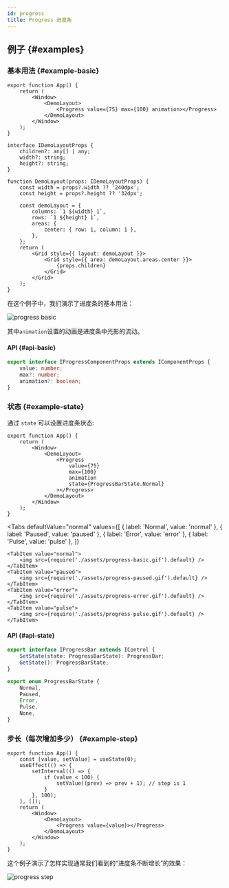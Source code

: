 ```yaml
---
id: progress
title: Progress 进度条
---
```



<!--
## 简介 {#introduction}

TODO：以后添加对进度条的整体介绍。
-->

## 例子 {#examples}

### 基本用法 {#example-basic}

```tsx
export function App() {
    return (
        <Window>
            <DemoLayout>
                <Progress value={75} max={100} animation></Progress>
            </DemoLayout>
        </Window>
    );
}

interface IDemoLayoutProps {
    children?: any[] | any;
    width?: string;
    height?: string;
}

function DemoLayout(props: IDemoLayoutProps) {
    const width = props?.width ?? '240dpx';
    const height = props?.height ?? '32dpx';

    const demoLayout = {
        columns: `1 ${width} 1`,
        rows: `1 ${height} 1`,
        areas: {
            center: { row: 1, column: 1 },
        },
    };
    return (
        <Grid style={{ layout: demoLayout }}>
            <Grid style={{ area: demoLayout.areas.center }}>
                {props.children}
            </Grid>
        </Grid>
    );
}
```

在这个例子中，我们演示了进度条的基本用法：

![progress basic](./assets/progress-basic.gif)

其中`animation`设置的动画是进度条中光影的流动。

#### API {#api-basic}

```ts
export interface IProgressComponentProps extends IComponentProps {
    value: number;
    max?: number;
    animation?: boolean;
}
```

### 状态 {#example-state}

通过 `state` 可以设置进度条状态:

```tsx {9}
export function App() {
    return (
        <Window>
            <DemoLayout>
                <Progress
                    value={75}
                    max={100}
                    animation
                    state={ProgressBarState.Normal}
                ></Progress>
            </DemoLayout>
        </Window>
    );
}
```

<Tabs
    defaultValue="normal"
    values={[
        { label: 'Normal', value: 'normal' },
        { label: 'Paused', value: 'paused' },
        { label: 'Error', value: 'error' },
        { label: 'Pulse', value: 'pulse' },
    ]}
>
    <TabItem value="normal">
        <img src={require('./assets/progress-basic.gif').default} />
    </TabItem>
    <TabItem value="paused">
        <img src={require('./assets/progress-paused.gif').default} />
    </TabItem>
    <TabItem value="error">
        <img src={require('./assets/progress-error.gif').default} />
    </TabItem>
    <TabItem value="pulse">
        <img src={require('./assets/progress-pulse.gif').default} />
    </TabItem>
</Tabs>

#### API {#api-state}

```ts
export interface IProgressBar extends IControl {
    SetState(state: ProgressBarState): ProgressBar;
    GetState(): ProgressBarState;
}

export enum ProgressBarState {
    Normal,
    Paused,
    Error,
    Pulse,
    None,
}
```

<!--
ProgressBarState None: // Only for IWindowTaskbar, TODO: 之后添加相关文档、例子
-->

### 步长（每次增加多少） {#example-step}

```tsx
export function App() {
    const [value, setValue] = useState(0);
    useEffect(() => {
        setInterval(() => {
            if (value < 100) {
                setValue((prev) => prev + 1); // step is 1
            }
        }, 100);
    }, []);
    return (
        <Window>
            <DemoLayout>
                <Progress value={value}></Progress>
            </DemoLayout>
        </Window>
    );
}
```

这个例子演示了怎样实现通常我们看到的“进度条不断增长”的效果：

![progress step](./assets/progress-step.gif)
